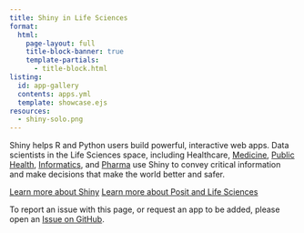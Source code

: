 ```yaml
---
title: Shiny in Life Sciences
format: 
  html:
    page-layout: full
    title-block-banner: true
    template-partials: 
      - title-block.html
listing: 
  id: app-gallery
  contents: apps.yml
  template: showcase.ejs
resources: 
  - shiny-solo.png
---
```


Shiny helps R and Python users build powerful, interactive web apps. Data scientists in the Life Sciences space, including Healthcare, [Medicine](#medicine), [Public Health](#public-health), [Informatics](#informatics), and [Pharma](#pharma) use Shiny to convey critical information and make decisions that make the world better and safer.

[Learn more about Shiny](https://shiny.posit.co/){.call-to-action} [Learn more about Posit and Life Sciences](https://posit.co/solutions/pharma/){.call-to-action}

::: {#app-gallery}

::: 

To report an issue with this page, or request an app to be added, please open an [Issue on GitHub](https://github.com/posit-dev/healthcare-shiny-showcase/issues).
